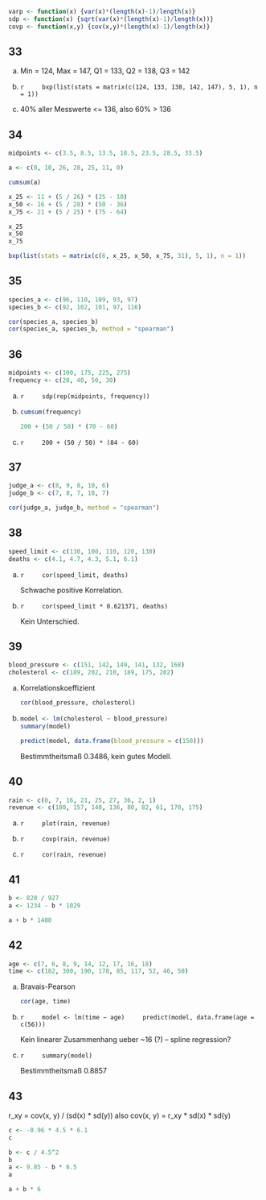 ```r
varp <- function(x) {var(x)*(length(x)-1)/length(x)}
sdp <- function(x) {sqrt(var(x)*(length(x)-1)/length(x))}
covp <- function(x,y) {cov(x,y)*(length(x)-1)/length(x)} 
```

## 33

a)
    Min = 124, Max = 147, Q1 = 133, Q2 = 138, Q3 = 142 

b)
    ```r
    bxp(list(stats = matrix(c(124, 133, 138, 142, 147), 5, 1), n = 1))
    ```

c)
    40% aller Messwerte <= 136, also 60% > 136

## 34

```r
midpoints <- c(3.5, 8.5, 13.5, 18.5, 23.5, 28.5, 33.5)

a <- c(0, 10, 26, 28, 25, 11, 0)

cumsum(a)

x_25 <- 11 + (5 / 26) * (25 - 10)
x_50 <- 16 + (5 / 28) * (50 - 36)
x_75 <- 21 + (5 / 25) * (75 - 64)

x_25
x_50
x_75

bxp(list(stats = matrix(c(6, x_25, x_50, x_75, 31), 5, 1), n = 1))
```

## 35

```r
species_a <- c(96, 110, 109, 93, 97)
species_b <- c(92, 102, 101, 97, 116)

cor(species_a, species_b)
cor(species_a, species_b, method = "spearman")
```

## 36

```r
midpoints <- c(100, 175, 225, 275)
frequency <- c(20, 40, 50, 30)
```

a)
    ```r
    sdp(rep(midpoints, frequency))
    ```

b)
    ```r
    cumsum(frequency)

    200 + (50 / 50) * (70 - 60)
    ```

c)
    ```r
    200 + (50 / 50) * (84 - 60)
    ```

## 37

```r
judge_a <- c(8, 9, 8, 10, 6)
judge_b <- c(7, 8, 7, 10, 7)

cor(judge_a, judge_b, method = "spearman")
```

## 38

```r
speed_limit <- c(130, 100, 110, 120, 130)
deaths <- c(4.1, 4.7, 4.3, 5.1, 6.1)
```

a)
    ```r
    cor(speed_limit, deaths)
    ```

    Schwache positive Korrelation.

b)
    ```r
    cor(speed_limit * 0.621371, deaths)
    ```

    Kein Unterschied.

## 39

```r
blood_pressure <- c(151, 142, 149, 141, 132, 168)
cholesterol <- c(189, 202, 210, 189, 175, 202)
```

a)
    Korrelationskoeffizient

    ```r
    cor(blood_pressure, cholesterol)
    ```

b)
    ```r
    model <- lm(cholesterol ~ blood_pressure)
    summary(model)

    predict(model, data.frame(blood_pressure = c(150)))
    ```

    Bestimmtheitsmaß 0.3486, kein gutes Modell.

## 40

```r
rain <- c(0, 7, 16, 21, 25, 27, 36, 2, 1)
revenue <- c(180, 157, 140, 136, 80, 82, 61, 170, 175)
```

a)
    ```r
    plot(rain, revenue)
    ```

b)
    ```r
    covp(rain, revenue)
    ```

c)
    ```r
    cor(rain, revenue)
    ```

## 41

```r
b <- 820 / 927
a <- 1234 - b * 1029

a + b * 1400
```

## 42

```r
age <- c(7, 6, 8, 9, 14, 12, 17, 16, 18)
time <- c(182, 300, 190, 178, 85, 117, 52, 46, 50)
```

a)
    Bravais-Pearson

    ```r
    cor(age, time)
    ```

b)
    ```r
    model <- lm(time ~ age)
    predict(model, data.frame(age = c(56)))
    ```

    Kein linearer Zusammenhang ueber ~16 (?) -- spline regression?

c)
    ```r
    summary(model)
    ```

    Bestimmtheitsmaß 0.8857

## 43

r_xy = cov(x, y) / (sd(x) * sd(y)) also cov(x, y) = r_xy * sd(x) * sd(y)

```r
c <- -0.96 * 4.5 * 6.1
c

b <- c / 4.5^2
b
a <- 9.85 - b * 6.5
a

a + b * 6
```
